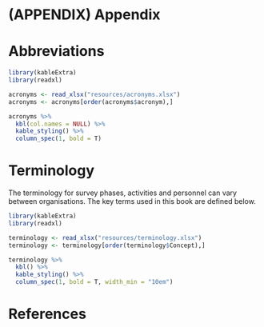 # (APPENDIX) Appendix {-} 


# Abbreviations {-} 

```r
library(kableExtra)
library(readxl)

acronyms <- read_xlsx("resources/acronyms.xlsx")
acronyms <- acronyms[order(acronyms$acronym),]

acronyms %>%
  kbl(col.names = NULL) %>%
  kable_styling() %>%
  column_spec(1, bold = T)
```

# Terminology {-}

The terminology for survey phases, activities and personnel can vary between organisations. The key terms used in this book are defined below.  

```r
library(kableExtra)
library(readxl)

terminology <- read_xlsx("resources/terminology.xlsx")
terminology <- terminology[order(terminology$Concept),]

terminology %>%
  kbl() %>%
  kable_styling() %>%
  column_spec(1, bold = T, width_min = "10em")
```

# References {-} 

